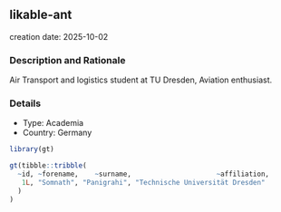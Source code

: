 
## likable-ant
creation date: 2025-10-02


### Description and Rationale

Air Transport and logistics student at TU Dresden, Aviation enthusiast.

### Details

* Type: Academia
* Country: Germany

```r
library(gt)

gt(tibble::tribble(
  ~id, ~forename,    ~surname,                     ~affiliation,
   1L, "Somnath", "Panigrahi", "Technische Universität Dresden"
  )
)
```
